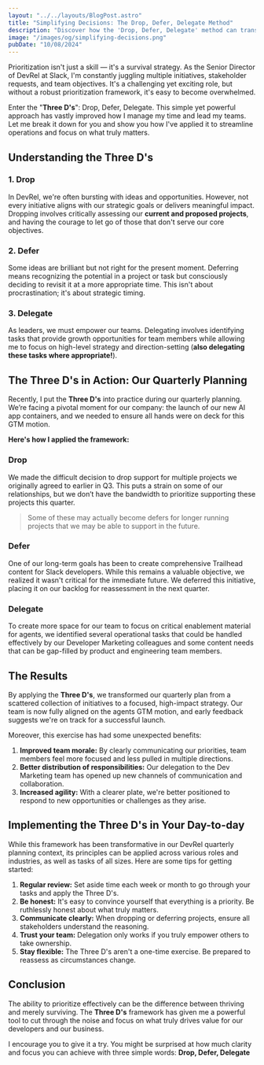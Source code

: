 ```yaml
---
layout: "../../layouts/BlogPost.astro"
title: "Simplifying Decisions: The Drop, Defer, Delegate Method"
description: "Discover how the 'Drop, Defer, Delegate' method can transform your decision-making process. Learn to prioritize effectively and boost productivity in fast-paced environments."
image: "/images/og/simplifying-decisions.png"
pubDate: "10/08/2024"
---
```


Prioritization isn't just a skill — it's a survival strategy. As the Senior Director of DevRel at Slack, I'm constantly juggling multiple initiatives, stakeholder requests, and team objectives. It's a challenging yet exciting role, but without a robust prioritization framework, it's easy to become overwhelmed.

Enter the "**Three D's**": Drop, Defer, Delegate. This simple yet powerful approach has vastly improved how I manage my time and lead my teams. Let me break it down for you and show you how I've applied it to streamline operations and focus on what truly matters.

## Understanding the Three D's

### 1. Drop

In DevRel, we're often bursting with ideas and opportunities. However, not every initiative aligns with our strategic goals or delivers meaningful impact. Dropping involves critically assessing our **current and proposed projects**, and having the courage to let go of those that don't serve our core objectives.

### 2. Defer

Some ideas are brilliant but not right for the present moment. Deferring means recognizing the potential in a project or task but consciously deciding to revisit it at a more appropriate time. This isn't about procrastination; it's about strategic timing.

### 3. Delegate

As leaders, we must empower our teams. Delegating involves identifying tasks that provide growth opportunities for team members while allowing me to focus on high-level strategy and direction-setting (**also delegating these tasks where appropriate!**).

## The Three D's in Action: Our Quarterly Planning

Recently, I put the **Three D's** into practice during our quarterly planning. We’re facing a pivotal moment for our company: the launch of our new AI app containers, and we needed to ensure all hands were on deck for this GTM motion.

**Here's how I applied the framework:**

### Drop

We made the difficult decision to drop support for multiple projects we originally agreed to earlier in Q3. This puts a strain on some of our relationships, but we don’t have the bandwidth to prioritize supporting these projects this quarter.

> Some of these may actually become defers for longer running projects that we may be able to support in the future.

### Defer

One of our long-term goals has been to create comprehensive Trailhead content for Slack developers. While this remains a valuable objective, we realized it wasn't critical for the immediate future. We deferred this initiative, placing it on our backlog for reassessment in the next quarter.

### Delegate

To create more space for our team to focus on critical enablement material for agents, we identified several operational tasks that could be handled effectively by our Developer Marketing colleagues and some content needs that can be gap-filled by product and engineering team members.

## The Results

By applying the **Three D's**, we transformed our quarterly plan from a scattered collection of initiatives to a focused, high-impact strategy. Our team is now fully aligned on the agents GTM motion, and early feedback suggests we're on track for a successful launch.

Moreover, this exercise has had some unexpected benefits:

1. **Improved team morale:** By clearly communicating our priorities, team members feel more focused and less pulled in multiple directions.
2. **Better distribution of responsibilities:** Our delegation to the Dev Marketing team has opened up new channels of communication and collaboration.
3. **Increased agility:** With a clearer plate, we're better positioned to respond to new opportunities or challenges as they arise.

## Implementing the Three D's in Your Day-to-day

While this framework has been transformative in our DevRel quarterly planning context, its principles can be applied across various roles and industries, as well as tasks of all sizes. Here are some tips for getting started:

1. **Regular review:** Set aside time each week or month to go through your tasks and apply the Three D's.
2. **Be honest:** It's easy to convince yourself that everything is a priority. Be ruthlessly honest about what truly matters.
3. **Communicate clearly:** When dropping or deferring projects, ensure all stakeholders understand the reasoning.
4. **Trust your team:** Delegation only works if you truly empower others to take ownership.
5. **Stay flexible:** The Three D's aren't a one-time exercise. Be prepared to reassess as circumstances change.

## Conclusion

The ability to prioritize effectively can be the difference between thriving and merely surviving. The **Three D's** framework has given me a powerful tool to cut through the noise and focus on what truly drives value for our developers and our business.

I encourage you to give it a try. You might be surprised at how much clarity and focus you can achieve with three simple words: **Drop, Defer, Delegate**
